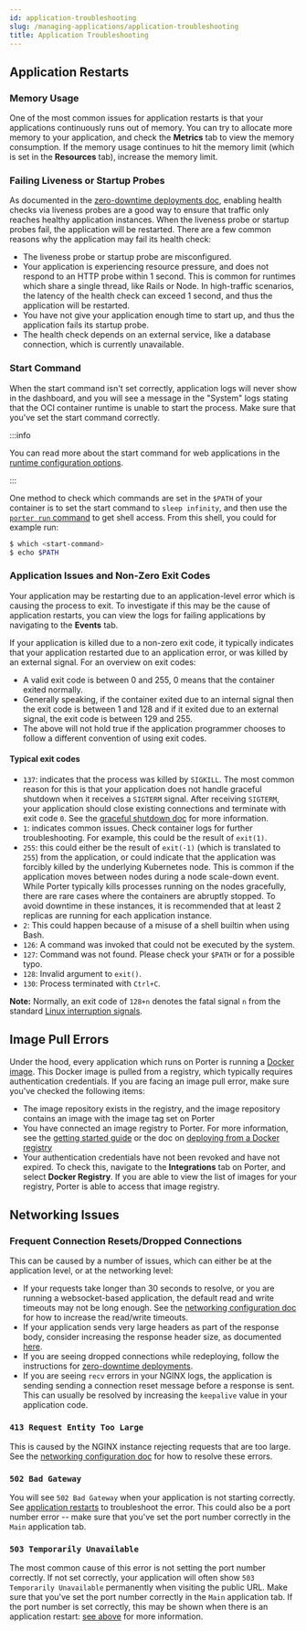 ```yaml
---
id: application-troubleshooting
slug: /managing-applications/application-troubleshooting
title: Application Troubleshooting
---
```


## Application Restarts

### Memory Usage

One of the most common issues for application restarts is that your applications continuously runs out of memory. You can try to allocate more memory to your application, and check the **Metrics** tab to view the memory consumption. If the memory usage continues to hit the memory limit (which is set in the **Resources** tab), increase the memory limit.

### Failing Liveness or Startup Probes

As documented in the [zero-downtime deployments doc](https://docs.porter.run/deploying-applications/zero-downtime-deployments), enabling health checks via liveness probes are a good way to ensure that traffic only reaches healthy application instances. When the liveness probe or startup probes fail, the application will be restarted. There are a few common reasons why the application may fail its health check:

- The liveness probe or startup probe are misconfigured.
- Your application is experiencing resource pressure, and does not respond to an HTTP probe within 1 second. This is common for runtimes which share a single thread, like Rails or Node. In high-traffic scenarios, the latency of the health check can exceed 1 second, and thus the application will be restarted.
- You have not give your application enough time to start up, and thus the application fails its startup probe.
- The health check depends on an external service, like a database connection, which is currently unavailable.

### Start Command

When the start command isn't set correctly, application logs will never show in the dashboard, and you will see a message in the "System" logs stating that the OCI container runtime is unable to start the process. Make sure that you've set the start command correctly.

:::info

You can read more about the start command for web applications in the [runtime configuration options](../deploying-applications/runtime-configuration-options/web-applications#start-command).

:::

One method to check which commands are set in the `$PATH` of your container is to set the start command to `sleep infinity`, and then use the [`porter run` command](../cli/remote-shell-access) to get shell access. From this shell, you could for example run:

```sh
$ which <start-command>
$ echo $PATH
```

### Application Issues and Non-Zero Exit Codes

Your application may be restarting due to an application-level error which is causing the process to exit. To investigate if this may be the cause of application restarts, you can view the logs for failing applications by navigating to the **Events** tab.

If your application is killed due to a non-zero exit code, it typically indicates that your application restarted due to an application error, or was killed by an external signal. For an overview on exit codes:

- A valid exit code is between 0 and 255, 0 means that the container exited normally.
- Generally speaking, if the container exited due to an internal signal then the exit code is between 1 and 128 and if it exited due to an external signal, the exit code is between 129 and 255.
- The above will not hold true if the application programmer chooses to follow a different convention of using exit codes.

#### Typical exit codes

- `137`: indicates that the process was killed by `SIGKILL`. The most common reason for this is that your application does not handle graceful shutdown when it receives a `SIGTERM` signal. After receiving `SIGTERM`, your application should close existing connections and terminate with exit code `0`. See the [graceful shutdown doc](https://docs.porter.run/deploying-applications/zero-downtime-deployments#graceful-shutdown) for more information.
- `1`: indicates common issues. Check container logs for further troubleshooting. For example, this could be the result of `exit(1)`.
- `255`: this could either be the result of `exit(-1)` (which is translated to `255`) from the application, or could indicate that the application was forcibly killed by the underlying Kubernetes node. This is common if the application moves between nodes during a node scale-down event. While Porter typically kills processes running on the nodes gracefully, there are rare cases where the containers are abruptly stopped. To avoid downtime in these instances, it is recommended that at least 2 replicas are running for each application instance.
- `2`: This could happen because of a misuse of a shell builtin when using Bash.
- `126`: A command was invoked that could not be executed by the system.
- `127`: Command was not found. Please check your `$PATH` or for a possible typo.
- `128`: Invalid argument to `exit()`.
- `130`: Process terminated with `Ctrl+C`.

**Note:** Normally, an exit code of `128+n` denotes the fatal signal `n` from the standard [Linux interruption signals](https://man7.org/linux/man-pages/man7/signal.7.html).

## Image Pull Errors

Under the hood, every application which runs on Porter is running a [Docker image](https://docs.docker.com/get-started/overview/#images). This Docker image is pulled from a registry, which typically requires authentication credentials. If you are facing an image pull error, make sure you've checked the following items:

- The image repository exists in the registry, and the image repository contains an image with the image tag set on Porter
- You have connected an image registry to Porter. For more information, see the [getting started guide](https://docs.porter.run/getting-started/overview) or the doc on [deploying from a Docker registry](https://docs.porter.run/deploying-applications/deploying-from-docker-registry)
- Your authentication credentials have not been revoked and have not expired. To check this, navigate to the **Integrations** tab on Porter, and select **Docker Registry**. If you are able to view the list of images for your registry, Porter is able to access that image registry.

## Networking Issues

### Frequent Connection Resets/Dropped Connections

This can be caused by a number of issues, which can either be at the application level, or at the networking level:

- If your requests take longer than 30 seconds to resolve, or you are running a websocket-based application, the default read and write timeouts may not be long enough. See the [networking configuration doc](./network-configuration-options#setting-custom-readwrite-timeouts) for how to increase the read/write timeouts.
- If your application sends very large headers as part of the response body, consider increasing the response header size, as documented [here](https://docs.porter.run/managing-applications/network-configuration-options#header-size).
- If you are seeing dropped connections while redeploying, follow the instructions for [zero-downtime deployments](https://docs.porter.run/deploying-applications/zero-downtime-deployments).
- If you are seeing `recv` errors in your NGINX logs, the application is sending sending a connection reset message before a response is sent. This can usually be resolved by increasing the `keepalive` value in your application code.

### `413 Request Entity Too Large`

This is caused by the NGINX instance rejecting requests that are too large. See the [networking configuration doc](./network-configuration-options#client-max-body-size) for how to resolve these errors.

### `502 Bad Gateway`

You will see `502 Bad Gateway` when your application is not starting correctly. See [application restarts](#application-restarts) to troubleshoot the error. This could also be a port number error -- make sure that you've set the port number correctly in the `Main` application tab.

### `503 Temporarily Unavailable`

The most common cause of this error is not setting the port number correctly. If not set correctly, your application will often show `503 Temporarily Unavailable` permanently when visiting the public URL. Make sure that you've set the port number correctly in the `Main` application tab. If the port number is set correctly, this may be shown when there is an application restart: [see above](#application-restarts) for more information.
